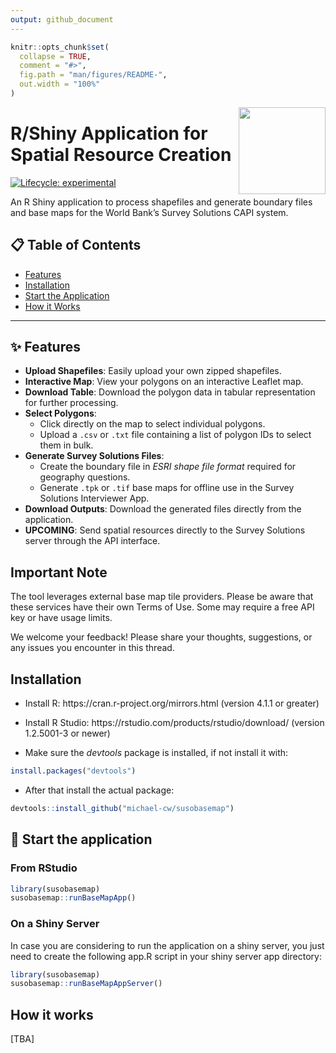 ```yaml
---
output: github_document
---
```


<!-- README.md is generated from README.Rmd. Please edit that file -->

```r
knitr::opts_chunk$set(
  collapse = TRUE,
  comment = "#>",
  fig.path = "man/figures/README-",
  out.width = "100%"
)
```


<a href='https://docs.mysurvey.solutions/'>
    <img src="man/figures/susospatial.png" align="right" height="139"
    style="float:right; height:139px;"/></a>

# R/Shiny Application for Spatial Resource Creation

<!-- badges: start -->
[![Lifecycle: experimental](https://img.shields.io/badge/lifecycle-experimental-orange.svg)](https://lifecycle.r-lib.org/articles/stages.html#experimental)
<!-- badges: end -->

<div align="justify">

 An R Shiny application to process shapefiles and generate boundary files and base maps for the World Bank's Survey Solutions CAPI system.

## 📋 Table of Contents

- [Features](#-features)
- [Installation](#-installation)
- [Start the Application](#-start-the-application)
- [How it Works](#-how-it-works)

---

## ✨ Features

* **Upload Shapefiles**: Easily upload your own zipped shapefiles.
* **Interactive Map**: View your polygons on an interactive Leaflet map.
* **Download Table**: Download the polygon data in tabular representation for further processing.
* **Select Polygons**:
    * Click directly on the map to select individual polygons.
    * Upload a `.csv` or `.txt` file containing a list of polygon IDs to select them in bulk.
* **Generate Survey Solutions Files**:
    * Create the boundary file in *ESRI shape file format* required for geography questions.
    * Generate `.tpk` or `.tif` base maps for offline use in the Survey Solutions Interviewer App.
* **Download Outputs**: Download the generated files directly from the application.
* **UPCOMING**: Send spatial resources directly to the Survey Solutions server through the API interface.




## Important Note

The tool leverages external base map tile providers. Please be aware that these services have their own Terms of Use. Some may require a free API key or have usage limits.

We welcome your feedback! Please share your thoughts, suggestions, or any issues you encounter in this thread.






## Installation

* Install R: https://cran.r-project.org/mirrors.html (version 4.1.1 or greater)

* Install R Studio: https://rstudio.com/products/rstudio/download/ (version 1.2.5001-3 or newer)

* Make sure the *devtools* package is installed, if not install it with:

```r
install.packages("devtools")

```


* After that install the actual package:

```r
devtools::install_github("michael-cw/susobasemap")

```

## 🚀 Start the application 

### From RStudio

```r
library(susobasemap)
susobasemap::runBaseMapApp()

```


### On a Shiny Server

In case you are considering to run the application on a shiny server, you just need to create the following app.R script in your shiny server app directory:

```r
library(susobasemap)
susobasemap::runBaseMapAppServer()

```


## How it works

[TBA]



</div>
